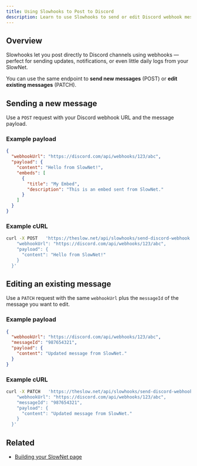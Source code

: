 ```yaml
---
title: Using Slowhooks to Post to Discord
description: Learn to use Slowhooks to send or edit Discord webhook messages from your SlowNet.
---
```



## Overview

Slowhooks let you post directly to Discord channels using webhooks — perfect for sending updates, notifications, or even little daily logs from your SlowNet.

You can use the same endpoint to **send new messages** (POST) or **edit existing messages** (PATCH).

## Sending a new message

Use a `POST` request with your Discord webhook URL and the message payload.

### Example payload

```json
{
  "webhookUrl": "https://discord.com/api/webhooks/123/abc",
  "payload": {
    "content": "Hello from SlowNet!",
    "embeds": [
      {
        "title": "My Embed",
        "description": "This is an embed sent from SlowNet."
      }
    ]
  }
}
```

### Example cURL

```bash
curl -X POST   'https://theslow.net/api/slowhooks/send-discord-webhook'   -H 'X-API-KEY: YOUR_API_KEY'   -H 'Content-Type: application/json'   -d '{
    "webhookUrl": "https://discord.com/api/webhooks/123/abc",
    "payload": {
      "content": "Hello from SlowNet!"
    }
  }'
```

## Editing an existing message

Use a `PATCH` request with the same `webhookUrl` plus the `messageId` of the message you want to edit.

### Example payload

```json
{
  "webhookUrl": "https://discord.com/api/webhooks/123/abc",
  "messageId": "987654321",
  "payload": {
    "content": "Updated message from SlowNet."
  }
}
```

### Example cURL

```bash
curl -X PATCH   'https://theslow.net/api/slowhooks/send-discord-webhook'   -H 'X-API-KEY: YOUR_API_KEY'   -H 'Content-Type: application/json'   -d '{
    "webhookUrl": "https://discord.com/api/webhooks/123/abc",
    "messageId": "987654321",
    "payload": {
      "content": "Updated message from SlowNet."
    }
  }'
```

<AuthSnippet/>

## Related

- [Building your SlowNet page](../building-your-slownet-page)

<SupportSnippet/>